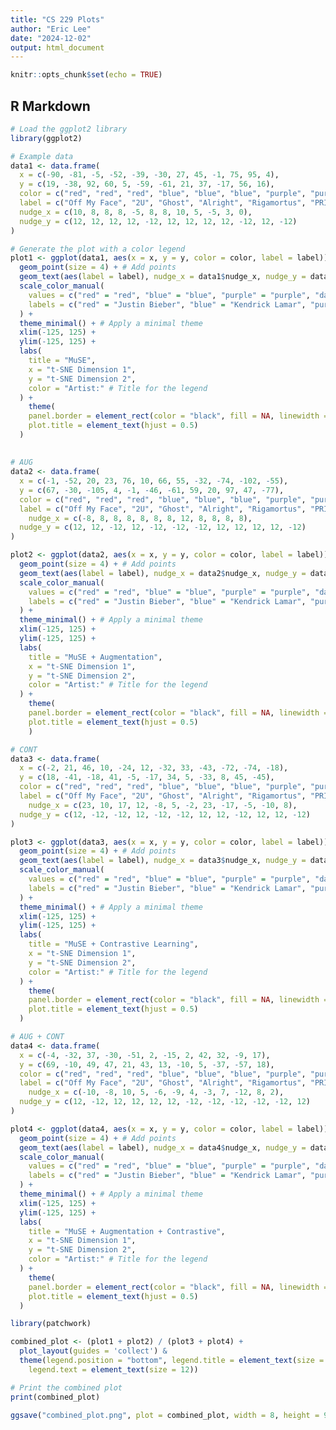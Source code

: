 ```yaml
---
title: "CS 229 Plots"
author: "Eric Lee"
date: "2024-12-02"
output: html_document
---
```


```r
knitr::opts_chunk$set(echo = TRUE)
```

## R Markdown

```r
# Load the ggplot2 library
library(ggplot2)

# Example data
data1 <- data.frame(
  x = c(-90, -81, -5, -52, -39, -30, 27, 45, -1, 75, 95, 4),
  y = c(19, -38, 92, 60, 5, -59, -61, 21, 37, -17, 56, 16),
  color = c("red", "red", "red", "blue", "blue", "blue", "purple", "purple", "purple", "darkgreen", "darkgreen", "darkgreen"),
  label = c("Off My Face", "2U", "Ghost", "Alright", "Rigamortus", "PRIDE.", "Paparazzi", "Applause", "Just Dance", "Time of Our Lives", "Timber", "Fireball"),
  nudge_x = c(10, 8, 8, 8, -5, 8, 8, 10, 5, -5, 3, 0),  
  nudge_y = c(12, 12, 12, 12, -12, 12, 12, 12, 12, -12, 12, -12)
)

# Generate the plot with a color legend
plot1 <- ggplot(data1, aes(x = x, y = y, color = color, label = label)) +
  geom_point(size = 4) + # Add points
  geom_text(aes(label = label), nudge_x = data1$nudge_x, nudge_y = data1$nudge_y, size = 4) + # Apply nudges for each label
  scale_color_manual(
    values = c("red" = "red", "blue" = "blue", "purple" = "purple", "darkgreen" = "darkgreen"), # Define colors
    labels = c("red" = "Justin Bieber", "blue" = "Kendrick Lamar", "purple" = "Lady Gaga", "darkgreen" = "Pitbull") # Custom labels
  ) +
  theme_minimal() + # Apply a minimal theme
  xlim(-125, 125) +
  ylim(-125, 125) + 
  labs(
    title = "MuSE",
    x = "t-SNE Dimension 1",
    y = "t-SNE Dimension 2",
    color = "Artist:" # Title for the legend
  ) + 
    theme(
    panel.border = element_rect(color = "black", fill = NA, linewidth = 1), 
    plot.title = element_text(hjust = 0.5)
  )

```

## 

```r
# AUG
data2 <- data.frame(
  x = c(-1, -52, 20, 23, 76, 10, 66, 55, -32, -74, -102, -55),
  y = c(67, -30, -105, 4, -1, -46, -61, 59, 20, 97, 47, -77),
  color = c("red", "red", "red", "blue", "blue", "blue", "purple", "purple", "purple", "darkgreen", "darkgreen", "darkgreen"),
  label = c("Off My Face", "2U", "Ghost", "Alright", "Rigamortus", "PRIDE.", "Paparazzi", "Applause", "Just Dance", "Time of Our Lives", "Timber", "Fireball"),
    nudge_x = c(-8, 8, 8, 8, 8, 8, 8, 12, 8, 8, 8, 8),  
  nudge_y = c(12, 12, -12, 12, -12, -12, -12, 12, 12, 12, 12, -12)
)

plot2 <- ggplot(data2, aes(x = x, y = y, color = color, label = label)) +
  geom_point(size = 4) + # Add points
  geom_text(aes(label = label), nudge_x = data2$nudge_x, nudge_y = data2$nudge_y, size = 4) + # Apply nudges for each label
  scale_color_manual(
    values = c("red" = "red", "blue" = "blue", "purple" = "purple", "darkgreen" = "darkgreen"), # Define colors
    labels = c("red" = "Justin Bieber", "blue" = "Kendrick Lamar", "purple" = "Lady Gaga", "darkgreen" = "Pitbull") # Custom labels
  ) +
  theme_minimal() + # Apply a minimal theme
  xlim(-125, 125) +
  ylim(-125, 125) + 
  labs(
    title = "MuSE + Augmentation",
    x = "t-SNE Dimension 1",
    y = "t-SNE Dimension 2",
    color = "Artist:" # Title for the legend
  ) + 
    theme(
    panel.border = element_rect(color = "black", fill = NA, linewidth = 1), 
    plot.title = element_text(hjust = 0.5)
    )
```

```r
# CONT
data3 <- data.frame(
  x = c(-2, 21, 46, 10, -24, 12, -32, 33, -43, -72, -74, -18),
  y = c(18, -41, -18, 41, -5, -17, 34, 5, -33, 8, 45, -45),
  color = c("red", "red", "red", "blue", "blue", "blue", "purple", "purple", "purple", "darkgreen", "darkgreen", "darkgreen"),
  label = c("Off My Face", "2U", "Ghost", "Alright", "Rigamortus", "PRIDE.", "Paparazzi", "Applause", "Just Dance", "Time of Our Lives", "Timber", "Fireball"),
    nudge_x = c(23, 10, 17, 12, -8, 5, -2, 23, -17, -5, -10, 8),  
  nudge_y = c(12, -12, -12, 12, -12, -12, 12, 12, -12, 12, 12, -12)
)

plot3 <- ggplot(data3, aes(x = x, y = y, color = color, label = label)) +
  geom_point(size = 4) + # Add points
  geom_text(aes(label = label), nudge_x = data3$nudge_x, nudge_y = data3$nudge_y, size = 4) + # Apply nudges for each label
  scale_color_manual(
    values = c("red" = "red", "blue" = "blue", "purple" = "purple", "darkgreen" = "darkgreen"), # Define colors
    labels = c("red" = "Justin Bieber", "blue" = "Kendrick Lamar", "purple" = "Lady Gaga", "darkgreen" = "Pitbull") # Custom labels
  ) +
  theme_minimal() + # Apply a minimal theme
  xlim(-125, 125) +
  ylim(-125, 125) + 
  labs(
    title = "MuSE + Contrastive Learning",
    x = "t-SNE Dimension 1",
    y = "t-SNE Dimension 2",
    color = "Artist:" # Title for the legend
  ) + 
    theme(
    panel.border = element_rect(color = "black", fill = NA, linewidth = 1), 
    plot.title = element_text(hjust = 0.5)
  )
```

```r
# AUG + CONT 
data4 <- data.frame(
  x = c(-4, -32, 37, -30, -51, 2, -15, 2, 42, 32, -9, 17), 
  y = c(69, -10, 49, 47, 21, 43, 13, -10, 5, -37, -57, 18),
  color = c("red", "red", "red", "blue", "blue", "blue", "purple", "purple", "purple", "darkgreen", "darkgreen", "darkgreen"),
  label = c("Off My Face", "2U", "Ghost", "Alright", "Rigamortus", "PRIDE.", "Paparazzi", "Applause", "Just Dance", "Time of Our Lives", "Timber", "Fireball"),
    nudge_x = c(-10, -8, 10, 5, -6, -9, 4, -3, 7, -12, 8, 2),  
  nudge_y = c(12, -12, 12, 12, 12, 12, -12, -12, -12, -12, -12, 12)
)

plot4 <- ggplot(data4, aes(x = x, y = y, color = color, label = label)) +
  geom_point(size = 4) + # Add points
  geom_text(aes(label = label), nudge_x = data4$nudge_x, nudge_y = data4$nudge_y, size = 4) + # Apply nudges for each label
  scale_color_manual(
    values = c("red" = "red", "blue" = "blue", "purple" = "purple", "darkgreen" = "darkgreen"), # Define colors
    labels = c("red" = "Justin Bieber", "blue" = "Kendrick Lamar", "purple" = "Lady Gaga", "darkgreen" = "Pitbull") # Custom labels
  ) +
  theme_minimal() + # Apply a minimal theme
  xlim(-125, 125) +
  ylim(-125, 125) + 
  labs(
    title = "MuSE + Augmentation + Contrastive",
    x = "t-SNE Dimension 1",
    y = "t-SNE Dimension 2",
    color = "Artist:" # Title for the legend
  ) + 
    theme(
    panel.border = element_rect(color = "black", fill = NA, linewidth = 1),
    plot.title = element_text(hjust = 0.5)
  )
```

```r
library(patchwork)

combined_plot <- (plot1 + plot2) / (plot3 + plot4) + 
  plot_layout(guides = 'collect') & 
  theme(legend.position = "bottom", legend.title = element_text(size = 14),  # Increase legend title size
    legend.text = element_text(size = 12))

# Print the combined plot
print(combined_plot)

ggsave("combined_plot.png", plot = combined_plot, width = 8, height = 9, dpi = 500)
```
